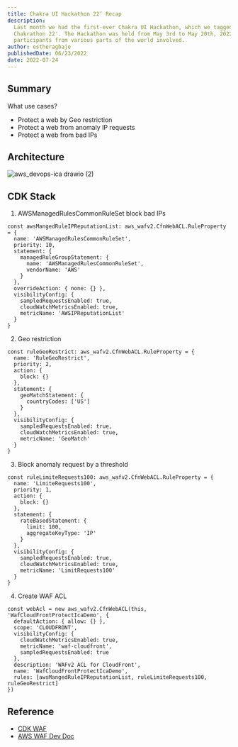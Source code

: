 ```yaml
---
title: Chakra UI Hackathon 22’ Recap
description:
  Last month we had the first-ever Chakra UI Hackathon, which we tagged the
  Chakrathon 22'. The Hackathon was held from May 3rd to May 20th, 2022, with
  participants from various parts of the world involved.
author: estheragbaje
publishedDate: 06/23/2022
date: 2022-07-24
---
```


## Summary

What use cases?

- Protect a web by Geo restriction
- Protect a web from anomaly IP requests
- Protect a web from bad IPs

## Architecture

![aws_devops-ica drawio (2)](https://user-images.githubusercontent.com/20411077/169648439-8c6a0bb1-f71c-4e65-93d3-afc923172ebf.png)

## CDK Stack

1. AWSManagedRulesCommonRuleSet block bad IPs

```tsx
const awsMangedRuleIPReputationList: aws_wafv2.CfnWebACL.RuleProperty = {
  name: 'AWSManagedRulesCommonRuleSet',
  priority: 10,
  statement: {
    managedRuleGroupStatement: {
      name: 'AWSManagedRulesCommonRuleSet',
      vendorName: 'AWS'
    }
  },
  overrideAction: { none: {} },
  visibilityConfig: {
    sampledRequestsEnabled: true,
    cloudWatchMetricsEnabled: true,
    metricName: 'AWSIPReputationList'
  }
}
```

2. Geo restriction

```tsx
const ruleGeoRestrict: aws_wafv2.CfnWebACL.RuleProperty = {
  name: 'RuleGeoRestrict',
  priority: 2,
  action: {
    block: {}
  },
  statement: {
    geoMatchStatement: {
      countryCodes: ['US']
    }
  },
  visibilityConfig: {
    sampledRequestsEnabled: true,
    cloudWatchMetricsEnabled: true,
    metricName: 'GeoMatch'
  }
}
```

3. Block anomaly request by a threshold

```tsx
const ruleLimiteRequests100: aws_wafv2.CfnWebACL.RuleProperty = {
  name: 'LimiteRequests100',
  priority: 1,
  action: {
    block: {}
  },
  statement: {
    rateBasedStatement: {
      limit: 100,
      aggregateKeyType: 'IP'
    }
  },
  visibilityConfig: {
    sampledRequestsEnabled: true,
    cloudWatchMetricsEnabled: true,
    metricName: 'LimitRequests100'
  }
}
```

4. Create WAF ACL

```tsx
const webAcl = new aws_wafv2.CfnWebACL(this, 'WafCloudFrontProtectIcaDemo', {
  defaultAction: { allow: {} },
  scope: 'CLOUDFRONT',
  visibilityConfig: {
    cloudWatchMetricsEnabled: true,
    metricName: 'waf-cloudfront',
    sampledRequestsEnabled: true
  },
  description: 'WAFv2 ACL for CloudFront',
  name: 'WafCloudFrontProtectIcaDemo',
  rules: [awsMangedRuleIPReputationList, ruleLimiteRequests100, ruleGeoRestrict]
})
```

## Reference

- [CDK WAF](https://docs.aws.amazon.com/cdk/api/v2/docs/aws-cdk-lib.aws_wafv2.CfnWebACL.html)
- [AWS WAF Dev Doc](https://docs.aws.amazon.com/waf/latest/developerguide/waf-chapter.html)

